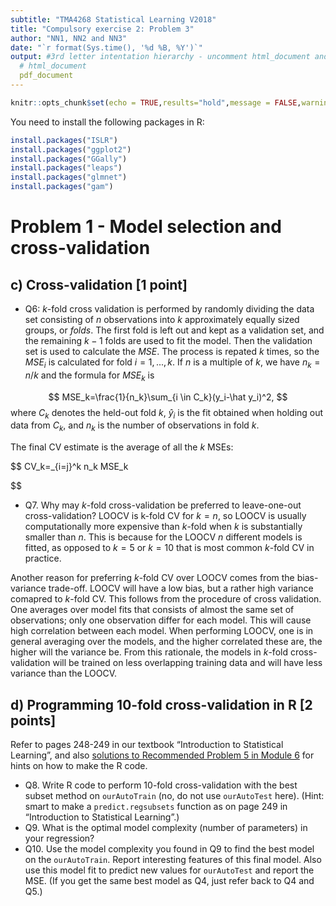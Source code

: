 ```yaml
---
subtitle: "TMA4268 Statistical Learning V2018"
title: "Compulsory exercise 2: Problem 3"
author: "NN1, NN2 and NN3"
date: "`r format(Sys.time(), '%d %B, %Y')`"
output: #3rd letter intentation hierarchy - uncomment html_document and comment pdf_document if neede
  # html_document
  pdf_document
---
```

  
```r
knitr::opts_chunk$set(echo = TRUE,results="hold",message = FALSE,warning=FALSE)
```

You need to install the following packages in R:

```r
install.packages("ISLR")
install.packages("ggplot2")
install.packages("GGally")
install.packages("leaps")
install.packages("glmnet")
install.packages("gam")
```

# Problem 1 - Model selection and cross-validation 


## c) Cross-validation [1 point]

* Q6: $k$-fold cross validation is performed by randomly dividing the data set consisting of $n$ observations into $k$ approximately equally sized groups, or $folds$. The first fold is left out and kept as a validation set, and the remaining $k-1$ folds are used to fit the model. Then the validation set is used to calculate the $MSE$. The process is repated $k$ times, so the $MSE_i$ is calculated for fold $i=1,...,k$. If $n$ is a multiple of $k$, we have $n_k=n/k$ and the formula for $MSE_k$ is

$$
MSE_k=\frac{1}{n_k}\sum_{i \in C_k}(y_i-\hat y_i)^2,
$$
where $C_k$ denotes the held-out fold $k$, $\hat y_i$ is the fit obtained when holding out data from $C_k$, and $n_k$ is the number of observations in fold $k$. 

The final CV estimate is the average of all the $k$ MSEs:

$$
CV_k=\frac{1}{n}\sum_{i=j}^k n_k MSE_k

$$

* Q7. Why may $k$-fold cross-validation be preferred to leave-one-out cross-validation?
LOOCV is k-fold CV for $k=n$, so LOOCV is usually computationally more expensive than $k$-fold when $k$ is substantially smaller than $n$. This is because for the LOOCV $n$ different models is fitted, as opposed to $k=5$ or $k=10$ that is most common $k$-fold CV in practice. 

Another reason for preferring $k$-fold CV over LOOCV comes from the bias-variance trade-off. LOOCV will have a low bias, but a rather high variance comapred to $k$-fold CV. This follows from the procedure of cross validation. One averages over model fits that consists of almost the same set of observations; only one observation differ for each model. This will cause high correlation between each model. When performing LOOCV, one is in general averaging over the models, and the higher correlated these are, the higher will the variance be. From this rationale, the models in $k$-fold cross-validation will be trained on less overlapping training data and will have less variance than the LOOCV.


## d) Programming $10$-fold cross-validation in R [2 points]

Refer to pages 248-249 in our textbook "Introduction to Statistical Learning", and also [solutions to Recommended Problem 5 in Module 6](LINK) for hints on how to make the R code.

* Q8. Write R code to perform $10$-fold cross-validation with the best subset method on `ourAutoTrain` (no, do not use `ourAutoTest` here). (Hint: smart to make a `predict.regsubsets` function as on page 249 in "Introduction to Statistical Learning".)
* Q9. What is the optimal model complexity (number of parameters) in your regression? 
* Q10. Use the model complexity you found in Q9 to find the best model on the `ourAutoTrain`. Report interesting features of this final model.  Also use this model fit to predict new values for `ourAutoTest` and report the MSE. (If you get the same best model as Q4, just refer back to Q4 and Q5.)

